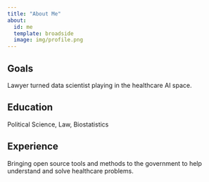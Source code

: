 ```yaml
---
title: "About Me"
about:
  id: me
  template: broadside
  image: img/profile.png
---
```


::: {#me}
## Goals

Lawyer turned data scientist playing in the healthcare AI space.

## Education

Political Science, Law, Biostatistics

## Experience

Bringing open source tools and methods to the government to help understand and solve healthcare problems.
:::
